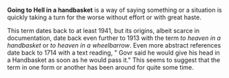 '''Going to Hell in a handbasket''' is a way of saying something or a situation is quickly taking a turn for the worse without effort or with great haste.

This term dates back to at least 1941, but its origins, albeit scarce in documentation, date back even further to 1913 with the term ''to heaven in a handbasket'' or ''to heaven in a wheelbarrow''. Even more abstract references date back to 1714 with a text reading, " Govr said he would give his head in a Handbasket as soon as he would pass it." This seems to suggest that the term in one form or another has been around for quite some time.

{{vocab-stub}}